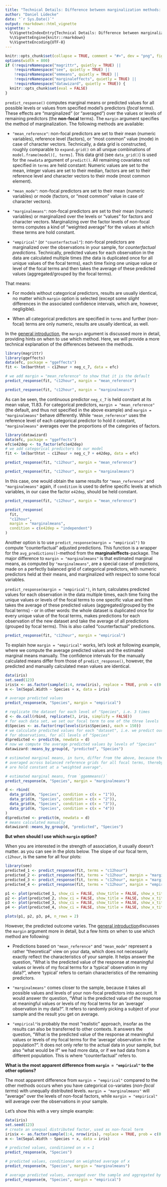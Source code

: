 ```yaml
---
title: "Technical Details: Difference between marginalization methods: the `margin` argument"
author: "Daniel Lüdecke"
date: "`r Sys.Date()`"
output: rmarkdown::html_vignette
vignette: >
  %\VignetteIndexEntry{Technical Details: Difference between marginalization methods: the `margin` argument}
  %\VignetteEngine{knitr::rmarkdown}
  %\VignetteEncoding{UTF-8}
---
```


```r
knitr::opts_chunk$set(collapse = TRUE, comment = "#>", dev = "png", fig.width = 7, fig.height = 3.5, message = FALSE, warning = FALSE)
options(width = 800)
if (!requireNamespace("magrittr", quietly = TRUE) ||
    !requireNamespace("see", quietly = TRUE) ||
    !requireNamespace("emmeans", quietly = TRUE) ||
    !requireNamespace("marginaleffects", quietly = TRUE) ||
    !requireNamespace("datawizard", quietly = TRUE)) {
  knitr::opts_chunk$set(eval = FALSE)
}
```

`predict_response()` computes marginal means or predicted values for all possible levels or values from specified model's predictors (_focal terms_). These effects are "marginalized" (or "averaged") over the values or levels of remaining predictors (the **non-focal** terms). The `margin` argument specifies the method of marginalization. The following methods are available:

- `"mean_reference"`: non-focal predictors are set to their mean (numeric variables), reference level (factors), or "most common" value (mode) in case of character vectors. Technically, a data grid is constructed, roughly comparable to `expand.grid()` on all unique combinations of `model.frame(model)[, terms]`. This data grid (see `data_grid()`) is used for the `newdata` argument of `predict()`. All remaining covariates not specified in `terms` are held constant: Numeric values are set to the mean, integer values are set to their median, factors are set to their reference level and character vectors to their mode (most common element).

- `"mean_mode"`: non-focal predictors are set to their mean (numeric variables) or mode (factors, or "most common" value in case of character vectors).

- `"marginalmeans"`: non-focal predictors are set to their mean (numeric variables) or marginalized over the levels or "values" for factors and character vectors. Marginalizing over the factor levels of non-focal terms computes a kind of "weighted average" for the values at which these terms are hold constant.

- `"empirical"` (or `"counterfactual"`): non-focal predictors are marginalized over the observations in your sample, for _counterfactual predictions_. Technically, predicted values for each observation in the data are calculated multiple times (the data is duplicated once for all unique values of the focal terms), each time fixing one unique value or level of the focal terms and then takes the average of these predicted values (aggregated/grouped by the focal terms).

That means:

- For models without categorical predictors, results are usually identical, no matter which `margin` option is selected (except some _slight_ differences in the associated confidence intervals, which are, however, negligible).

- When all categorical predictors are specified in `terms` and further (non-focal) terms are only numeric, results are usually identical, as well.

In the [general introduction](ggeffects.html), the `margin` argument is discussed more in detail, providing hints on when to use which method. Here, we will provide a more technical explanation of the differences between the methods.

```r
library(magrittr)
library(ggeffects)
data(efc, package = "ggeffects")
fit <- lm(barthtot ~ c12hour + neg_c_7, data = efc)

# we add margin = "mean_reference" to show that it is the default
predict_response(fit, "c12hour", margin = "mean_reference")

predict_response(fit, "c12hour", margin = "marginalmeans")
```

As can be seen, the continuous predictor `neg_c_7` is held constant at its mean value, 11.83. For categorical predictors, `margin = "mean_reference"` (the default, and thus not specified in the above example) and `margin = "marginalmeans"` behave differently. While `"mean_reference"` uses the reference level of each categorical predictor to hold it constant, `"marginalmeans"` averages over the proportions of the categories of factors.

```r
library(datawizard)
data(efc, package = "ggeffects")
efc$e42dep <- to_factor(efc$e42dep)
# we add categorical predictors to our model
fit <- lm(barthtot ~ c12hour + neg_c_7 + e42dep, data = efc)

predict_response(fit, "c12hour", margin = "mean_reference")

predict_response(fit, "c12hour", margin = "marginalmeans")
```

In this case, one would obtain the same results for `"mean_reference"` and `"marginalmeans"` again, if `condition` is used to define specific levels at which variables, in our case the factor `e42dep`, should be held constant.

```r
predict_response(fit, "c12hour", margin = "mean_reference")

predict_response(
  fit,
  "c12hour",
  margin = "marginalmeans",
  condition = c(e42dep = "independent")
)
```

Another option is to use `predict_response(margin = "empirical")` to compute "counterfactual" adjusted predictions. This function is a wrapper for the `avg_predictions()`-method from the **marginaleffects**-package. The major difference to `margin = "marginalmeans"` is that estimated marginal means, as computed by `"marginalmeans"`, are a special case of predictions, made on a perfectly balanced grid of categorical predictors, with numeric predictors held at their means, and marginalized with respect to some focal variables.

`predict_response(margin = "empirical")`, in turn, calculates predicted values for each observation in the data multiple times, each time fixing the unique values or levels of the focal terms to one specific value and then takes the average of these predicted values (aggregated/grouped by the focal terms) - or in other words: the whole dataset is duplicated once for every unique value of the focal terms, makes predictions for each observation of the new dataset and take the average of all predictions (grouped by focal terms). This is also called "counterfactual" predictions.

```r
predict_response(fit, "c12hour", margin = "empirical")
```

To explain how `margin = "empirical"` works, let's look at following example, where we compute the average predicted values and the estimated marginal means manually. The confidence intervals for the manually calculated means differ from those of `predict_response()`, however, the predicted and manually calculated mean values are identical.

```r
data(iris)
set.seed(123)
iris$x <- as.factor(sample(1:4, nrow(iris), replace = TRUE, prob = c(0.1, 0.2, 0.3, 0.4)))
m <- lm(Sepal.Width ~ Species + x, data = iris)

# average predicted values
predict_response(m, "Species", margin = "empirical")

# replicate the dataset for each level of "Species", i.e. 3 times
d <- do.call(rbind, replicate(3, iris, simplify = FALSE))
# for each data set, we set our focal term to one of the three levels
d$Species <- as.factor(rep(levels(iris$Species), each = 150))
# we calculate predicted values for each "dataset", i.e. we predict our outcome
# for observations, for all levels of "Species"
d$predicted <- predict(m, newdata = d)
# now we compute the average predicted values by levels of "Species"
datawizard::means_by_group(d, "predicted", "Species")

# estimated marginal means, in turn, differ from the above, because they are
# averaged across balanced reference grids for all focal terms, thereby non-focal
# are hold constant at a "weighted average".

# estimated marginal means, from `ggemmeans()`
predict_response(m, "Species", margin = "marginalmeans")

d <- rbind(
  data_grid(m, "Species", condition = c(x = "1")),
  data_grid(m, "Species", condition = c(x = "2")),
  data_grid(m, "Species", condition = c(x = "3")),
  data_grid(m, "Species", condition = c(x = "4"))
)
d$predicted <- predict(m, newdata = d)
# means calculated manually
datawizard::means_by_group(d, "predicted", "Species")
```

**But when should I use which `margin` option?**

When you are interested in the strength of association, it usually doesn't matter. as you can see in the plots below. The slope of our focal term, `c12hour`, is the same for all four plots:

```r
library(see)
predicted_1 <- predict_response(fit, terms = "c12hour")
predicted_2 <- predict_response(fit, terms = "c12hour", margin = "marginalmeans")
predicted_3 <- predict_response(fit, terms = "c12hour", margin = "marginalmeans", condition = c(e42dep = "independent"))
predicted_4 <- predict_response(fit, terms = "c12hour", margin = "empirical")

p1 <- plot(predicted_1, show_ci = FALSE, show_title = FALSE, show_x_title = FALSE, show_y_title = FALSE)
p2 <- plot(predicted_2, show_ci = FALSE, show_title = FALSE, show_x_title = FALSE, show_y_title = FALSE)
p3 <- plot(predicted_3, show_ci = FALSE, show_title = FALSE, show_x_title = FALSE, show_y_title = FALSE)
p4 <- plot(predicted_4, show_ci = FALSE, show_title = FALSE, show_x_title = FALSE, show_y_title = FALSE)

plots(p1, p2, p3, p4, n_rows = 2)
```

However, the predicted outcome varies. The [general introduction](ggeffects.html)discusses the `margin` argument more in detail, but a few hints on when to use which method are following:

- Predictions based on `"mean_reference"` and `"mean_mode"` represent a rather "theoretical" view on your data, which does not necessarily exactly reflect the characteristics of your sample. It helps answer the question, "What is the predicted value of the response at meaningful values or levels of my focal terms for a 'typical' observation in my data?", where 'typical' refers to certain characteristics of the remaining predictors.

- `"marginalmeans"` comes closer to the sample, because it takes all possible values and levels of your non-focal predictors into account. It would answer thr question, "What is the predicted value of the response at meaningful values or levels of my focal terms for an 'average' observation in my data?". It refers to randomly picking a subject of your sample and the result you get on average.

- `"empirical"`is probably the most "realistic" approach, insofar as the results can also be transferred to other contexts. It answers the question, "What is the predicted value of the response at meaningful values or levels of my focal terms for the 'average' observation in the population?". It does not only refer to the actual data in your sample, but also "what would be if" we had more data, or if we had data from a different population. This is where "counterfactual" refers to.

**What is the most apparent difference from `margin = "empirical"` to the other options?**

The most apparent difference from `margin = "empirical"` compared to the other methods occurs when you have categorical co-variates (*non-focal terms*) with unequally distributed levels. `margin = "marginalmeans"` will "average" over the levels of non-focal factors, while `margin = "empirical"` will average over the observations in your sample.

Let's show this with a very simple example:

```r
data(iris)
set.seed(123)
# create an unequal distributed factor, used as non-focal term
iris$x <- as.factor(sample(1:4, nrow(iris), replace = TRUE, prob = c(0.1, 0.2, 0.3, 0.4)))
m <- lm(Sepal.Width ~ Species + x, data = iris)

# predicted values, conditioned on x = 1
predict_response(m, "Species")

# predicted values, conditioned on weighted average of x
predict_response(m, "Species", margin = "marginalmeans")

# average predicted values, averaged over the sample and aggregated by "Species"
predict_response(m, "Species", margin = "empirical")
```
